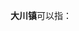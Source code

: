 '''大川镇'''可以指：
{{PRC admin/disambig|42/03/02/100/000|51/18/26/104/000|62/30/23/101/000}}
{{disambig|cat=三字中国镇名消歧义}}